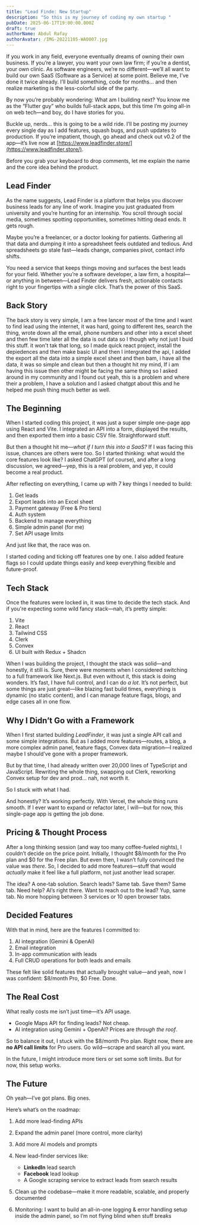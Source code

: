 ```yaml
---
title: "Lead Finde: New Startup"
description: "So this is my journey of coding my own startup "
pubDate: 2025-06-17T19:00:00.000Z
draft: true
authorName: Abdul Rafay
authorAvatar: /IMG-20221105-WA0007.jpg
---
```


If you work in any field, everyone eventually dreams of owning their own business. If you’re a lawyer, you want your own law firm; if you’re a dentist, your own clinic. As software engineers, we’re no different—we’ll all want to build our own SaaS (Software as a Service) at some point. Believe me, I’ve done it twice already. I’ll build something, code for months… and then realize marketing is the less-colorful side of the party.

By now you’re probably wondering: What am I building next? You know me as the “Flutter guy” who builds full-stack apps, but this time I’m going all-in on web tech—and boy, do I have stories for you.

Buckle up, nerds… this is going to be a wild ride. I’ll be posting my journey every single day as I add features, squash bugs, and push updates to production. If you’re impatient, though, go ahead and check out v0.2 of the app—it’s live now at [https://www.leadfinder.store/](https://www.leadfinder.store/).

Before you grab your keyboard to drop comments, let me explain the name and the core idea behind the product.

## Lead Finder

As the name suggests, Lead Finder is a platform that helps you discover business leads for any line of work. Imagine you just graduated from university and you’re hunting for an internship. You scroll through social media, sometimes spotting opportunities, sometimes hitting dead ends. It gets rough.

Maybe you’re a freelancer, or a doctor looking for patients. Gathering all that data and dumping it into a spreadsheet feels outdated and tedious. And spreadsheets go stale fast—leads change, companies pivot, contact info shifts.

You need a service that keeps things moving and surfaces the best leads for your field. Whether you’re a software developer, a law firm, a hospital—or anything in between—Lead Finder delivers fresh, actionable contacts right to your fingertips with a single click. That’s the power of this SaaS.

## Back Story

The back story is very simple, I am a free lancer most of the time and I want to find lead using the internet, it was hard, going to different ites, search the thing, wrote down all the email, phone numbers and other into a excel sheet and then few time later all the data is out data so I though why not just I buid this stuff. it won't tak that long, so I made quick react project, install the depiedences and then make basic UI and then I intergrated the api, I added the export all the data into a simple excel sheet and then bam, i have all the data, it was so simple and clean but then a thought hit my mind, If i am having this issue then other might be facing the same thing so I asked around in my community and I found out yeah, this is a problem and where their a problem, I have a solution and I asked chatgpt about this and he helped me push thing much better as well.

## The Beginning

When I started coding this project, it was just a super simple one-page app using React and Vite. I integrated an API into a form, displayed the results, and then exported them into a basic CSV file. Straightforward stuff.

But then a thought hit me—_what if I turn this into a SaaS?_ If I was facing this issue, chances are others were too. So I started thinking: what would the core features look like? I asked ChatGPT (of course), and after a long discussion, we agreed—yep, this is a real problem, and yep, it could become a real product.

After reflecting on everything, I came up with 7 key things I needed to build:

1. Get leads
2. Export leads into an Excel sheet
3. Payment gateway (Free & Pro tiers)
4. Auth system
5. Backend to manage everything
6. Simple admin panel (for me)
7. Set API usage limits

And just like that, the race was on.

I started coding and ticking off features one by one. I also added feature flags so I could update things easily and keep everything flexible and future-proof.

## Tech Stack

Once the features were locked in, it was time to decide the tech stack. And if you're expecting some wild fancy stack—nah, it’s pretty simple:

1. Vite
2. React
3. Tailwind CSS
4. Clerk
5. Convex
6. UI built with Redux + Shadcn

When I was building the project, I thought the stack was solid—and honestly, it still is. Sure, there were moments when I considered switching to a full framework like Next.js. But even without it, this stack is doing wonders. It’s fast, I have full control, and I can do _a lot_. It’s not perfect, but some things are just great—like blazing fast build times, everything is dynamic (no static content), and I can manage feature flags, blogs, and edge cases all in one flow.

## Why I Didn’t Go with a Framework

When I first started building _LeadFinder_, it was just a single API call and some simple integrations. But as I added more features—routes, a blog, a more complex admin panel, feature flags, Convex data migration—I realized maybe I should’ve gone with a proper framework.

But by that time, I had already written over 20,000 lines of TypeScript and JavaScript. Rewriting the whole thing, swapping out Clerk, reworking Convex setup for dev and prod... nah, not worth it.

So I stuck with what I had.

And honestly? It’s working perfectly. With Vercel, the whole thing runs smooth. If I ever want to expand or refactor later, I will—but for now, this single-page app is getting the job done.

## Pricing & Thought Process

After a long thinking session (and way too many coffee-fueled nights), I couldn’t decide on the price point. Initially, I thought \$8/month for the Pro plan and \$0 for the Free plan. But even then, I wasn’t fully convinced the value was _there_. So, I decided to add more features—stuff that would _actually_ make it feel like a full platform, not just another lead scraper.

The idea? A one-tab solution.
Search leads? Same tab.
Save them? Same tab.
Need help? AI’s right there.
Want to reach out to the lead? Yup, same tab.
No more hopping between 3 services or 10 open browser tabs.

## Decided Features

With that in mind, here are the features I committed to:

1. AI integration (Gemini & OpenAI)
2. Email integration
3. In-app communication with leads
4. Full CRUD operations for both leads and emails

These felt like solid features that actually brought value—and yeah, now I was confident: \$8/month Pro, \$0 Free. Done.

## The Real Cost

What really costs me isn’t just time—it’s API usage.

- Google Maps API for finding leads? Not cheap.
- AI integration using Gemini + OpenAI? Prices are _through the roof_.

So to balance it out, I stuck with the \$8/month Pro plan. Right now, there are **no API call limits** for Pro users. Go wild—scrape and search all you want.

In the future, I might introduce more tiers or set some soft limits. But for now, this setup works.

## The Future

Oh yeah—I’ve got plans. Big ones.

Here’s what’s on the roadmap:

1. Add more lead-finding APIs
2. Expand the admin panel (more control, more clarity)
3. Add more AI models and prompts
4. New lead-finder services like:

   - **LinkedIn** lead search
   - **Facebook** lead lookup
   - A Google scraping service to extract leads from search results

5. Clean up the codebase—make it more readable, scalable, and properly documented
6. Monitoring: I want to build an all-in-one logging & error handling setup inside the admin panel, so I’m not flying blind when stuff breaks
